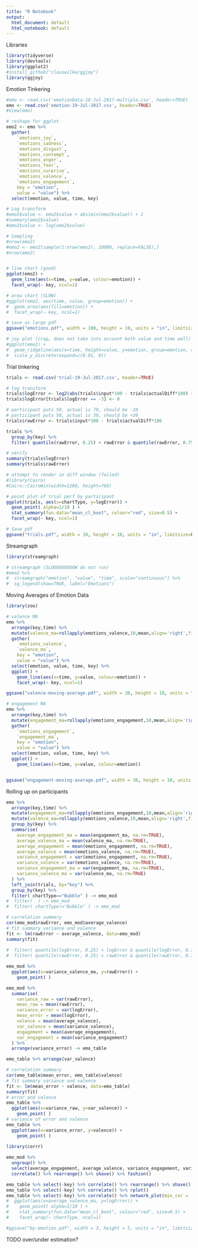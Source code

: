 ```yaml
---
title: "R Notebook"
output:
  html_document: default
  html_notebook: default
---
```


Libraries 

```r
library(tidyverse)
library(devtools)
library(ggplot2)
#install_github("clauswilke/ggjoy")
library(ggjoy)
```


Emotion Tinkering
```r
#emo <- read.csv('emotionData-18-Jul-2017-multiple.csv', header=TRUE)
emo <- read.csv('emotion-19-Jul-2017.csv', header=TRUE)
#View(emo)

# reshape for ggplot
emo2 <- emo %>%  
  gather(
    `emotions_joy`, 
    `emotions_sadness`, 
    `emotions_disgust`, 
    `emotions_contempt`, 
    `emotions_anger`, 
    `emotions_fear`, 
    `emotions_surprise`, 
    `emotions_valence`, 
    `emotions_engagement`, 
    key = "emotion", 
    value = "value") %>%
  select(emotion, value, time, key)

# Log transform
#emo2$value <- emo2$value + abs(min(emo2$value)) + 1
#summary(emo2$value)
#emo2$value <- log(emo2$value)

# Sampling
#nrow(emo2)
#emo2 <- emo2[sample(1:nrow(emo2), 10000, replace=FALSE),]
#nrow(emo2)


# line chart (good)
ggplot(emo2) +
  geom_line(aes(x=time, y=value, colour=emotion)) +
  facet_wrap(~ key, ncol=1)

# area chart (SLOW)
#ggplot(emo2, aes(time, value, group=emotion)) +
#  geom_area(aes(fill=emotion)) +
#  facet_wrap(~ key, ncol=1)

# save as large pdf
ggsave("emotions.pdf", width = 100, height = 10, units = "in", limitsize=FALSE)

# joy plot (crap, does not take into account both value and time well)
#ggplot(emo2) +
#  geom_ridgeline(aes(x=time, height=value, y=emotion, group=emotion, scale=0.1)) +         
#  scale_y_discrete(expand=c(0.01, 0))
```

Trial tinkering
```r
trials <- read.csv('trial-19-Jul-2017.csv', header=TRUE)

# log transform
trials$logError <- log2(abs(trials$input*100 - trials$actualDiff*100) + 1/8)
trials$logError[trials$logError == -3] <- 0

# participant puts 50, actual is 70, should be -20
# participant puts 50, actual is 30, should be +20
trials$rawError <- trials$input*100 - trials$actualDiff*100 

trials %>% 
  group_by(key) %>% 
  filter( quantile(rawError, 0.25) < rawError & quantile(rawError, 0.75) > rawError )

# verify
summary(trials$logError)
summary(trials$rawError)

# attempt to render in diff window (failed)
#library(Cairo)
#Cairo::CairoWin(width=1280, height=768)

# point plot of trial perf by participant
ggplot(trials, aes(x=chartType, y=logError)) +
  geom_point( alpha=1/10 ) +
  stat_summary(fun.data="mean_cl_boot", colour="red", size=0.5) + 
  facet_wrap(~ key, ncol=1)

# Save pdf
ggsave("trials.pdf", width = 10, height = 10, units = "in", limitsize=FALSE)

```

Streamgraph
```r
library(streamgraph)

# streamgraph (SLOOOOOOOOOW do not run)
#emo2 %>%
#  streamgraph("emotion", "value", "time", scale="continuous") %>%
#  sg_legend(show=TRUE, label="Emotions")
```

Moving Averages of Emotion Data
```r
library(zoo)

# valence MA
emo %>% 
  arrange(key,time) %>%
  mutate(valence_ma=rollapply(emotions_valence,10,mean,align='right',fill=NA)) %>% 
  gather(
    `emotions_valence`, 
    `valence_ma`, 
    key = "emotion", 
    value = "value") %>%
  select(emotion, value, time, key) %>% 
  ggplot() + 
    geom_line(aes(x=time, y=value, colour=emotion)) +
    facet_wrap(~ key, ncol=1)

ggsave("valence-moving-average.pdf", width = 30, height = 10, units = "in", limitsize=FALSE)

# engagement MA
emo %>% 
  arrange(key,time) %>%
  mutate(engagement_ma=rollapply(emotions_engagement,10,mean,align='right',fill=NA)) %>% 
  gather(
    `emotions_engagement`, 
    `engagement_ma`, 
    key = "emotion", 
    value = "value") %>%
  select(emotion, value, time, key) %>% 
  ggplot() + 
    geom_line(aes(x=time, y=value, colour=emotion))


ggsave("engagement-moving-average.pdf", width = 30, height = 10, units = "in", limitsize=FALSE)

```

Rolling up on participants
```r

emo %>% 
  arrange(key,time) %>%
  mutate(engagement_ma=rollapply(emotions_engagement,10,mean,align='right',fill=NA)) %>% 
  mutate(valence_ma=rollapply(emotions_valence,10,mean,align='right',fill=NA)) %>% 
  group_by(key) %>% 
  summarise(
    average_engagement_ma = mean(engagement_ma, na.rm=TRUE),
    average_valence_ma = mean(valence_ma, na.rm=TRUE),
    average_engagement = mean(emotions_engagement, na.rm=TRUE),
    average_valence = mean(emotions_valence, na.rm=TRUE),
    variance_engagement = var(emotions_engagement, na.rm=TRUE),
    variance_valence = var(emotions_valence, na.rm=TRUE),
    variance_engagement_ma = var(engagement_ma, na.rm=TRUE),
    variance_valence_ma = var(valence_ma, na.rm=TRUE)
  ) %>% 
  left_join(trials, by="key") %>% 
  group_by(key) %>% 
  filter( chartType=="Bubble" ) -> emo_mod 
#  filter(  ) -> emo_mod 
#  filter( chartType!="Bubble" ) -> emo_mod 

# correlation summary
cor(emo_mod$rawError, emo_mod$average_valence)
# fit summary variance and valence
fit <- lm(rawError ~ average_valence, data=emo_mod)
summary(fit)
  
#  filter( quantile(logError, 0.25) < logError & quantile(logError, 0.75) > logError ) %>% 
#  filter( quantile(rawError, 0.25) < rawError & quantile(rawError, 0.75) > rawError ) %>% 

emo_mod %>% 
  ggplot(aes(x=variance_valence_ma, y=rawError)) + 
    geom_point( )

emo_mod %>% 
  summarise(
    variance_raw = var(rawError),
    mean_raw = mean(rawError),
    variance_error = var(logError),
    mean_error = mean(logError),
    valence = mean(average_valence),
    var_valence = mean(variance_valence),
    engagement = mean(average_engagement),
    var_engagement = mean(variance_engagement)
  ) %>% 
  arrange(variance_error) -> emo_table

emo_table %>% arrange(var_valence)

# correlation summary
cor(emo_table$mean_error, emo_table$valence)
# fit summary variance and valence
fit <- lm(mean_error ~ valence, data=emo_table)
summary(fit)
# error and valence
emo_table %>% 
  ggplot(aes(x=variance_raw, y=var_valence)) + 
    geom_point( )
# variance of error and valence
emo_table %>% 
  ggplot(aes(x=variance_error, y=valence)) + 
    geom_point( )
  
library(corrr)

emo_mod %>% 
  ungroup() %>% 
  select(average_engagement, average_valence, variance_engagement, variance_valence, logError, rawError) %>% 
  correlate() %>% rearrange() %>% shave() %>% fashion()

emo_table %>% select(-key) %>% correlate() %>% rearrange() %>% shave() %>% fashion()
emo_table %>% select(-key) %>% correlate() %>% rplot()
emo_table %>% select(-key) %>% correlate() %>% network_plot(min_cor = .5)
#  ggplot(aes(x=average_valence_ma, y=logError)) + 
#    geom_point( alpha=1/10 ) +
#    stat_summary(fun.data="mean_cl_boot", colour="red", size=0.5) +
#    facet_wrap(~ chartType, ncol=1) 

#ggsave("by-emotion.pdf", width = 3, height = 5, units = "in", limitsize=FALSE)
```

TODO over/under estimation?
```r

```




